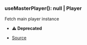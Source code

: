 ### useMasterPlayer(): null \| Player
Fetch main player instance

- **⚠️ Deprecated**



- [Source](https://github.com/Androz2091/discord-player/blob/f2dbc02/packages/discord-player/src/hooks/useMainPlayer.ts#L8)